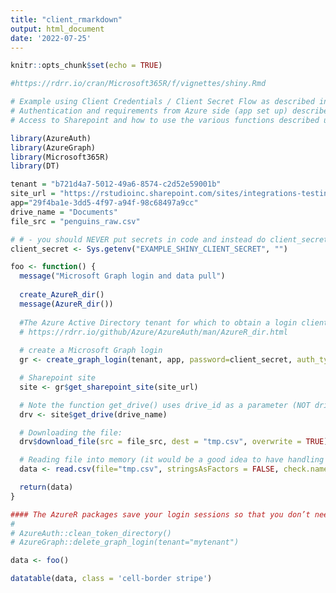 ```yaml
---
title: "client_rmarkdown"
output: html_document
date: '2022-07-25'
---
```


```r
knitr::opts_chunk$set(echo = TRUE)

#https://rdrr.io/cran/Microsoft365R/f/vignettes/shiny.Rmd

# Example using Client Credentials / Client Secret Flow as described in the 'Service Principal' section in https://cran.r-project.org/web/packages/Microsoft365R/vignettes/scripted.html 
# Authentication and requirements from Azure side (app set up) described in https://cran.r-project.org/web/packages/AzureGraph/vignettes/auth.html 
# Access to Sharepoint and how to use the various functions described under `Creating a custom app registration` in https://cran.r-project.org/web/packages/Microsoft365R/vignettes/od_sp.html and the API permissions listed under https://github.com/Azure/Microsoft365R/blob/master/inst/app_registration.md

library(AzureAuth)
library(AzureGraph)
library(Microsoft365R)
library(DT)

```


```r

tenant = "b721d4a7-5012-49a6-8574-c2d52e59001b"
site_url = "https://rstudioinc.sharepoint.com/sites/integrations-testing"
app="29f4ba1e-3dd5-4f97-a94f-98c68497a9cc"
drive_name = "Documents"
file_src = "penguins_raw.csv"

# # - you should NEVER put secrets in code and instead do client_secret <- Sys.getenv("EXAMPLE_SHINY_CLIENT_SECRET", "")
client_secret <- Sys.getenv("EXAMPLE_SHINY_CLIENT_SECRET", "")

foo <- function() {
  message("Microsoft Graph login and data pull")
  
  create_AzureR_dir()
  message(AzureR_dir())
  
  #The Azure Active Directory tenant for which to obtain a login client. Can be a name ("myaadtenant"), a fully qualified domain name ("myaadtenant.onmicrosoft.com" or "mycompanyname.com"), or a GUID. The default is to login via the "common" tenant, which will infer your actual tenant from your credentials.
  # https://rdrr.io/github/Azure/AzureAuth/man/AzureR_dir.html
  
  # create a Microsoft Graph login
  gr <- create_graph_login(tenant, app, password=client_secret, auth_type="client_credentials")

  # Sharepoint site
  site <- gr$get_sharepoint_site(site_url)

  # Note the function get_drive() uses drive_id as a parameter (NOT drive name)
  drv <- site$get_drive(drive_name)

  # Downloading the file:
  drv$download_file(src = file_src, dest = "tmp.csv", overwrite = TRUE)

  # Reading file into memory (it would be a good idea to have handling here for detecting file type)
  data <- read.csv(file="tmp.csv", stringsAsFactors = FALSE, check.names=F)

  return(data)
}

#### The AzureR packages save your login sessions so that you don’t need to reauthenticate each time. If you’re experiencing authentication failures, you can try clearing the saved data by running the following code:
#   
# AzureAuth::clean_token_directory()
# AzureGraph::delete_graph_login(tenant="mytenant")

```


```r
data <- foo()
```

```r
datatable(data, class = 'cell-border stripe')
```



